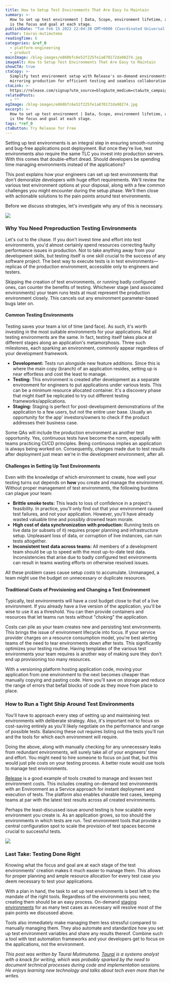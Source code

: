 ```yaml
---
title: How to Setup Test Environments That Are Easy to Maintain
summary: >-
  How to set up test environment | Data, Scope, environment lifetime, and what
  is the focus and goal at each stage.
publishDate: "Tue Feb 15 2022 22:04:30 GMT+0000 (Coordinated Universal Time)"
author: taurai-mutimutema
readingTime: 6
categories: &ref_0
  - platform-engineering
  - product
mainImage: /blog-images/e860bfc6e52f225fe1a870172da90274.jpg
imageAlt: How to Setup Test Environments That Are Easy to Maintain
showCTA: true
ctaCopy: >-
  Simplify test environment setup with Release's on-demand environments
  mirroring production for efficient testing and seamless collaboration.
ctaLink: >-
  https://release.com/signup?utm_source=blog&utm_medium=cta&utm_campaign=blog-cta&utm_content=setup-test-environment
relatedPosts:
  - ""
ogImage: /blog-images/e860bfc6e52f225fe1a870172da90274.jpg
excerpt: >-
  How to set up test environment | Data, Scope, environment lifetime, and what
  is the focus and goal at each stage.
tags: *ref_0
ctaButton: Try Release for Free
---
```


Setting up test environments is an integral step in ensuring smooth-running and bug-free applications post deployment. But once they're live, test environments also require the same TLC you invest into production servers. With this comes that double-effort dread. Should developers be spending time managing environments instead of the applications?

This post explains how your engineers can set up test environments that don't demoralize developers with huge effort requirements. We'll review the various test environment options at your disposal, along with a few common challenges you might encounter during the setup phase. We'll then close with actionable solutions to the pain points around test environments.

Before we discuss strategies, let's investigate why any of this is necessary.

![](/blog-images/b01106eda919a6d670bc40cc5374a2b5.png)

### Why You Need Preproduction Testing Environments

Let's cut to the chase. If you don't invest time and effort into test environments, you'd almost certainly spend resources correcting faulty performance issues in production. Not to take anything away from your development skills, but testing itself is one skill crucial to the success of any software project. The best way to execute tests is in test environments—replicas of the production environment, accessible only to engineers and testers.

Skipping the creation of test environments, or running badly configured ones, can counter the benefits of testing. Whichever stage (and associated environments) your team runs tests at must represent the production environment closely. This cancels out any environment parameter-based bugs later on.

#### Common Testing Environments

Testing saves your team a lot of time (and face). As such, it's worth investing in the most suitable environments for your applications. Not all testing environments are the same. In fact, testing itself takes place at different stages along an application's metamorphosis. Three such milestones, each sparking an environment, commonly appear regardless of your development framework.

- **Development:** Tests run alongside new feature additions. Since this is where the main copy (branch) of an application resides, setting up is near effortless and cost the least to manage.
- **Testing:** This environment is created after development as a separate environment for engineers to put applications under various tests. This can be a minimum resource allocated container. It's a discovery phase that might itself be replicated to try out different testing frameworks/applications.
- **Staging:** Staging is perfect for post-development demonstrations of the application to a few users, but not the entire user base. Usually an opportunity for the app' investors/owners to check if the product addresses their business case.

Some QAs will include the production environment as another test opportunity. Yes, continuous tests have become the norm, especially with teams practicing CI/CD principles. Being continuous implies an application is always being worked on. Consequently, changes made due to test results after deployment just mean we're in the development environment, after all.

#### Challenges in Setting Up Test Environments

Even with the knowledge of which environment to create, how well your testing turns out depends on **how** you create and manage the environment. Without proper management of test environments, the following burdens can plague your team:

- **Brittle smoke tests:** This leads to loss of confidence in a project's feasibility. In practice, you'll only find out that your environment caused test failures, and not your application. However, you'll have already wasted valuable time and possibly drowned team morale.
- **High cost of data synchronization with production:** Running tests on live data (or subsets of it) requires proper planning and infrastructure setup. Unpleasant loss of data, or corruption of live instances, can ruin tests altogether.
- **Inconsistent test data across teams:** All members of a development team should be up to speed with the most up-to-date test data. Inconsistencies that arise due to badly configured test environments can result in teams wasting efforts on otherwise resolved issues.

All these problem cases cause setup costs to accumulate. Unmanaged, a team might use the budget on unnecessary or duplicate resources.

#### Traditional Costs of Provisioning and Changing a Test Environment

Typically, test environments will have a cost budget close to that of a live environment. If you already have a live version of the application, you'll be wise to use it as a threshold. You can then provide containers and resources that let teams run tests without "choking" the application.

Costs can pile as your team creates new and persisting test environments. This brings the issue of environment lifecycle into focus. If your service provider charges on a resource consumption model, you're best alerting teams of the need to tear environments down after tests. This significantly optimizes your testing routine. Having templates of the various test environments your team requires is another way of making sure they don't end up provisioning too many resources.

With a versioning platform hosting application code, moving your application from one environment to the next becomes cheaper than manually copying and pasting code. Here you'll save on storage and reduce the range of errors that befall blocks of code as they move from place to place.

### How to Run a Tight Ship Around Test Environments

You'll have to approach every step of setting up and maintaining test environments with deliberate strategy. Also, it's important not to focus on cost-saving entirely as you'll likely negotiate on the performance and range of possible tests. Balancing these out requires listing out the tests you'll run and the tools for which each environment will require.

Doing the above, along with manually checking for any unnecessary leaks from redundant environments, will surely take all of your engineers' time and effort. You might need to hire someone to focus on just that, but this would just pile costs on your testing process. A better route would use tools to manage test environments.

[Release](https://release.com/) is a good example of tools created to manage and lessen test environment costs. This includes creating on-demand test environments with an Environment as a Service approach for instant deployment and execution of tests. The platform also enables sharable test cases, keeping teams at par with the latest test results across all created environments.

Perhaps the least-discussed issue around testing is how scalable every environment you create is. As an application grows, so too should the environments in which tests are run. Test environment tools that provide a central configuration spot to scale the provision of test spaces become crucial to successful tests.

![](/blog-images/3f26cfb9856a36c12ece5ceddc1fd660.png)

### Last Take: Testing Done Right

Knowing what the focus and goal are at each stage of the test environments' creation makes it much easier to manage them. This allows for proper planning and ample resource allocation for every test case you deem necessary to test your applications.

With a plan in hand, the task to set up test environments is best left to the mandate of the right tools. Regardless of the environments you need, creating them should be an easy process. On-demand [staging environments](https://release.com/staging-environments) for as many test cases as necessary will resolve most of the pain points we discussed above.

Tools also immediately make managing them less stressful compared to manually managing them. They also automate and standardize how you set up test environment variables and share any results thereof. Combine such a tool with test automation frameworks and your developers get to focus on the applications, not the environment.

_This post was written by Taurai Mutimutema._ [_Taurai_](https://twitter.com/rusiqe) _is a systems analyst with a knack for writing, which was probably sparked by the need to document technical processes during code and implementation sessions. He enjoys learning new technology and talks about tech even more than he writes._
